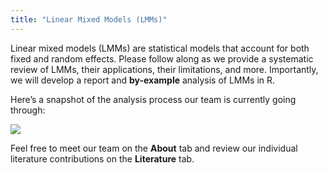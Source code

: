 ```yaml
---
title: "Linear Mixed Models (LMMs)"
---
```


Linear mixed models (LMMs) are statistical models that account for both fixed and random effects. Please follow along as we provide a systematic review of LMMs, their applications, their limitations, and more. Importantly, we will develop a report and **by-example** analysis of LMMs in R.

Here's a snapshot of the analysis process our team is currently going through:

![](images/LMM.png){.lightbox}

Feel free to meet our team on the **About** tab and review our individual literature contributions on the **Literature** tab.
